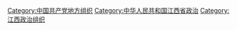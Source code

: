 [[Category:中国共产党地方组织|Category:中国共产党地方组织]]
[[Category:中华人民共和国江西省政治|Category:中华人民共和国江西省政治]]
[[Category:江西政治组织|Category:江西政治组织]]